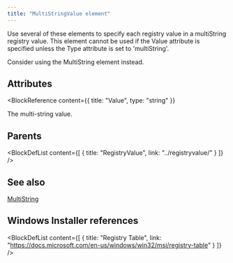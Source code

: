 ```yaml
---
title: "MultiStringValue element"
---
```



Use several of these elements to specify each registry value in a multiString registry value. This element
 cannot be used if the Value attribute is specified unless the Type attribute is set to 'multiString'.

 Consider using the MultiString element instead.


## Attributes

<BlockWrapper>

  <BlockReference
    content={{
      title: "Value",
      type: "string"
    }}
  >
  The multi-string value.
  </BlockReference>

</BlockWrapper>


## Parents

<BlockDefList content={[
    {
      title: "RegistryValue",
      link: "../registryvalue/"
    }
  ]}
/>

## See also
[MultiString](../multistring/)

## Windows Installer references

<BlockDefList content={[
    {
      title: "Registry Table",
      link: "https://docs.microsoft.com/en-us/windows/win32/msi/registry-table"
    }
  ]}
/>
